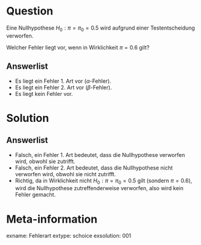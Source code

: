 Question
========

Eine Nullhypothese $H_0: \pi=\pi_0=0.5$ wird aufgrund einer Testentscheidung verworfen.

Welcher Fehler liegt vor, wenn in Wirklichkeit $\pi=0.6$ gilt? 

Answerlist
----------
* Es liegt ein Fehler 1. Art vor ($\alpha$-Fehler).
* Es liegt ein Fehler 2. Art vor ($\beta$-Fehler).
* Es liegt kein Fehler vor.

Solution
========

Answerlist
----------
* Falsch, ein Fehler 1. Art bedeutet, dass die Nullhypothese verworfen wird, obwohl sie zutrifft.
* Falsch, ein Fehler 2. Art bedeutet, dass die Nullhypothese nicht verworfen wird, obwohl sie nicht zutrifft.
* Richtig, da in Wirklichkeit nicht $H_0: \pi=\pi_0=0.5$ gilt (sondern $\pi=0.6$), wird die Nullhypothese zutreffenderweise verworfen, also wird kein Fehler gemacht.



Meta-information
================
exname: Fehlerart
extype: schoice
exsolution: 001